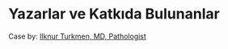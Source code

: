 # Yazarlar ve Katkıda Bulunanlar {.unnumbered}



Case by: [Ilknur Turkmen, MD, Pathologist](https://www.memorial.com.tr/en/doctors/ilknur-turkmen-1975)



